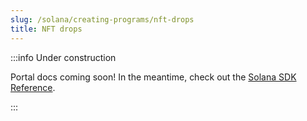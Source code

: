 ```yaml
---
slug: /solana/creating-programs/nft-drops
title: NFT drops
---
```


:::info Under construction

Portal docs coming soon! In the meantime, check out the [Solana SDK Reference](/solana).

:::

